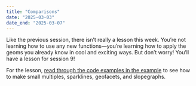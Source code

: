 ```yaml
---
title: "Comparisons"
date: "2025-03-03"
date_end: "2025-03-07"
---
```


Like the previous session, there isn't really a lesson this week. You're not learning how to use any new functions—you're learning how to apply the geoms you already know in cool and exciting ways. But don't worry! You'll have a lesson for session 9!

For the lesson, [read through the code examples in the example](/example/08-example.qmd) to see how to make small multiples, sparklines, geofacets, and slopegraphs.
